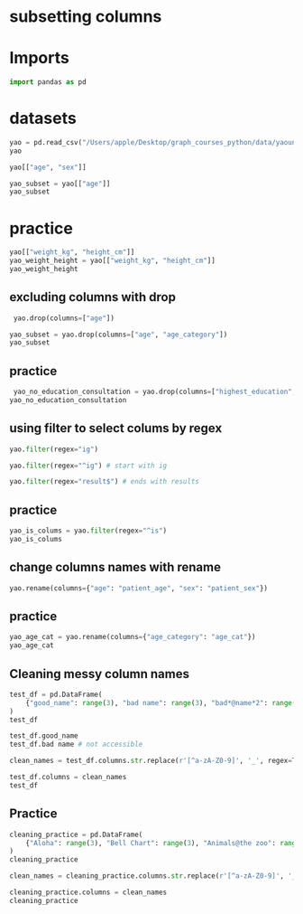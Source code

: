 # subsetting columns



# Imports

```python
import pandas as pd
```

# datasets

```python
yao = pd.read_csv("/Users/apple/Desktop/graph_courses_python/data/yaounde_data.csv")
yao
```


```python
yao[["age", "sex"]]
```


```python
yao_subset = yao[["age"]]
yao_subset
```

# practice 


```python
yao[["weight_kg", "height_cm"]]
yao_weight_height = yao[["weight_kg", "height_cm"]]
yao_weight_height
```

## excluding columns with drop
```python
 yao.drop(columns=["age"])
```

```python
yao_subset = yao.drop(columns=["age", "age_category"])
yao_subset

```
## practice

```python

 yao_no_education_consultation = yao.drop(columns=["highest_education", "occupation"])
yao_no_education_consultation

```

## using filter to select colums by regex


```python
yao.filter(regex="ig")
```


```python
yao.filter(regex="^ig") # start with ig 
```
```python
yao.filter(regex="result$") # ends with results
```

## practice 


```python
yao_is_colums = yao.filter(regex="^is")
yao_is_colums
```

## change columns names with rename


```python
yao.rename(columns={"age": "patient_age", "sex": "patient_sex"})
```

## practice

```python
yao_age_cat = yao.rename(columns={"age_category": "age_cat"})
yao_age_cat 
```
##  Cleaning messy column names

```python
test_df = pd.DataFrame(
    {"good_name": range(3), "bad name": range(3), "bad*@name*2": range(3)}
)
test_df
```

```python
test_df.good_name 
test_df.bad name # not accessible
```

```python
clean_names = test_df.columns.str.replace(r'[^a-zA-Z0-9]', '_', regex=True)
```


```python
test_df.columns = clean_names
test_df
```

## Practice 

```python
cleaning_practice = pd.DataFrame(
    {"Aloha": range(3), "Bell Chart": range(3), "Animals@the zoo": range(3)}
)
cleaning_practice
```

```python
clean_names = cleaning_practice.columns.str.replace(r'[^a-zA-Z0-9]', '_', regex=True)
```

```python
cleaning_practice.columns = clean_names
cleaning_practice
```